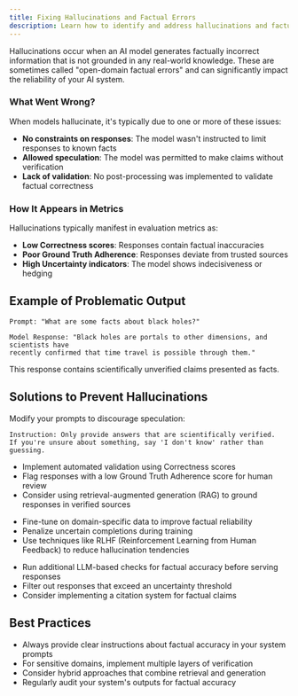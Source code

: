 ```yaml
---
title: Fixing Hallucinations and Factual Errors
description: Learn how to identify and address hallucinations and factual errors in your AI models
---
```


Hallucinations occur when an AI model generates factually incorrect information that is not grounded in any real-world knowledge. These are sometimes called "open-domain factual errors" and can significantly impact the reliability of your AI system.

### What Went Wrong?

When models hallucinate, it's typically due to one or more of these issues:

- **No constraints on responses**: The model wasn't instructed to limit responses to known facts
- **Allowed speculation**: The model was permitted to make claims without verification
- **Lack of validation**: No post-processing was implemented to validate factual correctness

### How It Appears in Metrics

Hallucinations typically manifest in evaluation metrics as:

- **Low Correctness scores**: Responses contain factual inaccuracies
- **Poor Ground Truth Adherence**: Responses deviate from trusted sources
- **High Uncertainty indicators**: The model shows indecisiveness or hedging

## Example of Problematic Output

```
Prompt: "What are some facts about black holes?"

Model Response: "Black holes are portals to other dimensions, and scientists have 
recently confirmed that time travel is possible through them."
```

This response contains scientifically unverified claims presented as facts.

## Solutions to Prevent Hallucinations
<Steps>
<Step title="Explicitly Instruct the Model to Avoid Guessing">

Modify your prompts to discourage speculation:

```
Instruction: Only provide answers that are scientifically verified. 
If you're unsure about something, say 'I don't know' rather than guessing.
```
</Step>
<Step title="Add Response Validation">

- Implement automated validation using Correctness scores
- Flag responses with a low Ground Truth Adherence score for human review
- Consider using retrieval-augmented generation (RAG) to ground responses in verified sources
</Step>
<Step title="Fine-Tune Model Behavior">

- Fine-tune on domain-specific data to improve factual reliability
- Penalize uncertain completions during training
- Use techniques like RLHF (Reinforcement Learning from Human Feedback) to reduce hallucination tendencies
</Step> 
<Step title="Implement Post-Processing Checks">

- Run additional LLM-based checks for factual accuracy before serving responses
- Filter out responses that exceed an uncertainty threshold
- Consider implementing a citation system for factual claims
</Step>
</Steps>        

## Best Practices

- Always provide clear instructions about factual accuracy in your system prompts
- For sensitive domains, implement multiple layers of verification
- Consider hybrid approaches that combine retrieval and generation
- Regularly audit your system's outputs for factual accuracy
